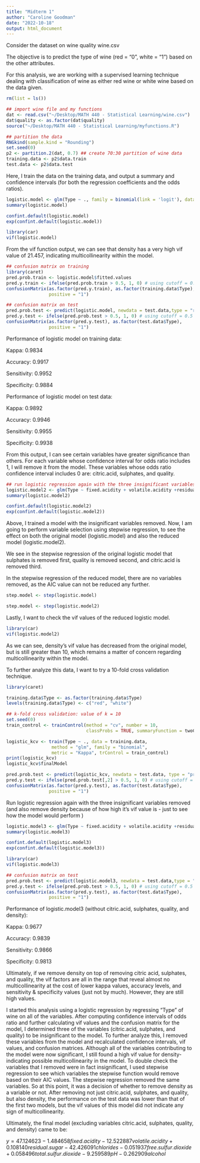 ```yaml
---
title: "Midterm 1"
author: "Caroline Goodman"
date: "2022-10-18"
output: html_document
---
```


Consider the dataset on wine quality wine.csv 

The objective is to predict the type of wine (red = "0", white = "1") based on the other attributes.

For this analysis, we are working with a supervised learning technique dealing with classification of wine as either red wine or white wine based on the data given. 

```r
rm(list = ls())

## import wine file and my functions
dat <- read.csv("~/Desktop/MATH 440 - Statistical Learning/wine.csv")
dat$quality <- as.factor(dat$quality)
source("~/Desktop/MATH 440 - Statistical Learning/myfunctions.R")

## partition the data
RNGkind(sample.kind = "Rounding")
set.seed(0)
p2 <- partition.2(dat, 0.7) ## create 70:30 partition of wine data
training.data <- p2$data.train
test.data <- p2$data.test
```

Here, I train the data on the training data, and output a summary and confidence intervals (for both the regression coefficients and the odds ratios). 
```r
logistic.model <- glm(Type ~ ., family = binomial(link = 'logit'), data = training.data)
summary(logistic.model)

confint.default(logistic.model)
exp(confint.default(logistic.model))

library(car)
vif(logistic.model)
```
From the vif function output, we can see that density has a very high vif value of 21.457, indicating multicollinearity within the model. 
```r
## confusion matrix on training
library(caret)
pred.prob.train <- logistic.model$fitted.values
pred.y.train <- ifelse(pred.prob.train > 0.5, 1, 0) # using cutoff = 0.5
confusionMatrix(as.factor(pred.y.train), as.factor(training.data$Type), 
                positive = "1")

## confusion matrix on test
pred.prob.test <- predict(logistic.model, newdata = test.data,type = "response")
pred.y.test <- ifelse(pred.prob.test > 0.5, 1, 0) # using cutoff = 0.5
confusionMatrix(as.factor(pred.y.test), as.factor(test.data$Type), 
                positive = "1")
```

Performance of logistic model on training data:

Kappa: 0.9834

Accuracy: 0.9917

Sensitivity: 0.9952

Specificity: 0.9884

Performance of logistic model on test data:

Kappa: 0.9892

Accuracy: 0.9946

Sensitivity: 0.9955

Specificity: 0.9938

From this output, I can see certain variables have greater significance than others. 
For each variable whose confidence interval for odds ratio includes 1, I will remove it from the model. These variables whose odds ratio confidence interval includes 0 are: citric.acid, sulphates, and quality. 

```r
## run logistic regression again with the three insignificant variables removed
logistic.model2 <- glm(Type ~ fixed.acidity + volatile.acidity +residual.sugar+ chlorides+ free.sulfur.dioxide+ total.sulfur.dioxide+ density+ pH+ alcohol, family = binomial(link = 'logit'), data = training.data)
summary(logistic.model2)

confint.default(logistic.model2)
exp(confint.default(logistic.model2))
```

Above, I trained a model with the insignificant variables removed. Now, I am going to perform variable selection using stepwise regression, to see the effect on both the original model (logistic.model) and also the reduced model (logistic.model2).

We see in the stepwise regression of the original logistic model that sulphates is removed first, quality is removed second, and citric.acid is removed third. 

In the stepwise regression of the reduced model, there are no variables removed, as the AIC value can not be reduced any further. 

```r
step.model <- step(logistic.model)
```

```r
step.model <- step(logistic.model2)
```

Lastly, I want to check the vif values of the reduced logistic model.

```r
library(car)
vif(logistic.model2)
```

As we can see, density's vif value has decreased from the original model, but is still greater than 10, which remains a matter of concern regarding multicollinearity within the model.

To further analyze this data, I want to try a 10-fold cross validation technique.

```r
library(caret)

training.data$Type <- as.factor(training.data$Type)
levels(training.data$Type) <- c("red", "white")

## k-fold cross validation: value of k = 10
set.seed(0)
train_control <- trainControl(method = "cv", number = 10,
                              classProbs = TRUE, summaryFunction = twoClassSummary)

logistic_kcv <- train(Type ~ ., data = training.data,  
                 method = "glm", family = "binomial", 
                 metric = "Kappa", trControl = train_control) 
print(logistic_kcv)
logistic_kcv$finalModel

pred.prob.test <- predict(logistic_kcv, newdata = test.data, type = "prob")
pred.y.test <- ifelse(pred.prob.test[,2] > 0.5, 1, 0) # using cutoff = 0.5
confusionMatrix(as.factor(pred.y.test), as.factor(test.data$Type), 
                positive = "1")
```

Run logistic regression again with the three insignificant variables removed (and also remove density because of how high it's vif value is - just to see how the model would perform )
```r
logistic.model3 <- glm(Type ~ fixed.acidity + volatile.acidity +residual.sugar+ chlorides+ free.sulfur.dioxide+ total.sulfur.dioxide+ pH+ alcohol, family = binomial(link = 'logit'), data = training.data)
summary(logistic.model3)

confint.default(logistic.model3)
exp(confint.default(logistic.model3))
```

```r
library(car)
vif(logistic.model3)

## confusion matrix on test
pred.prob.test <- predict(logistic.model3, newdata = test.data,type = "response")
pred.y.test <- ifelse(pred.prob.test > 0.5, 1, 0) # using cutoff = 0.5
confusionMatrix(as.factor(pred.y.test), as.factor(test.data$Type), 
                positive = "1")
```
Performance of logistic.model3 (without citric.acid, sulphates, quality, and density):

Kappa: 0.9677

Accuracy: 0.9839

Sensitivity: 0.9866

Specificity: 0.9813

Ultimately, if we remove density on top of removing citric acid, sulphates, and quality, the vif factors are all in the range that reveal almost no multicollinearity at the cost of lower kappa values, accuracy levels, and sensitivity & specificity values (just not by much). However, they are still high values.

I started this analysis using a logistic regression by regressing "Type" of wine on all of the variables. After computing confidence intervals of odds ratio and further calculating vif values and the confusion matrix for the model, I determined three of the variables (citric.acid, sulphates, and quality) to be insignificant to the model. To further analyze this, I removed these variables from the model and recalculated confidence intervals, vif values, and confusion matrices. Although all of the variables contributing to the model were now significant, I still found a high vif value for density-indicating possible multicollinearity in the model. To double check the variables that I removed were in fact insignificant, I used stepwise regression to see which variables the stepwise function would remove based on their AIC values. The stepwise regression removed the same variables. So at this point, it was a decision of whether to remove density as a variable or not. After removing not just citric.acid, sulphates, and quality, but also density, the performance on the test data was lower than that of the first two models, but the vif values of this model did not indicate any sign of multicollinearity.

Ultimately, the final model (excluding variables citric.acid, sulphates, quality, and density) came to be:

$y = 47.124623 - 1.484658fixed.acidity - 12.522887volatile.acidity + 0.108140residual.sugar - 42.426091chlorides - 0.051937free.sulfur.dioxide + 0.058496total.sulfur.dioxide - 9.259589pH - 0.262909alcohol$

